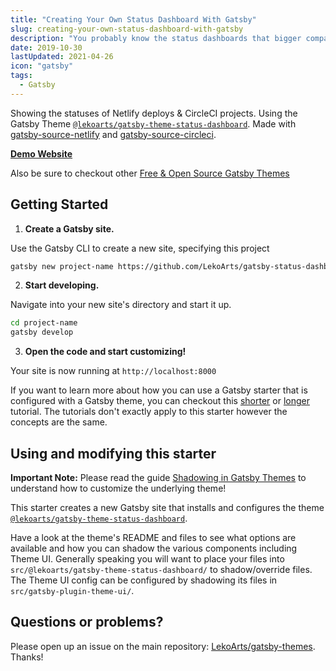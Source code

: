 ```yaml
---
title: "Creating Your Own Status Dashboard With Gatsby"
slug: creating-your-own-status-dashboard-with-gatsby
description: "You probably know the status dashboards that bigger companies have, right? Well, you can build your own for your Netlify deployments & CircleCI runs with gatsby-theme-status-dashboard!"
date: 2019-10-30
lastUpdated: 2021-04-26
icon: "gatsby"
tags:
  - Gatsby
---
```


Showing the statuses of Netlify deploys & CircleCI projects. Using the Gatsby Theme [`@lekoarts/gatsby-theme-status-dashboard`](https://github.com/LekoArts/gatsby-themes/tree/main/themes/gatsby-theme-status-dashboard). Made with [gatsby-source-netlify](https://github.com/LekoArts/gatsby-source-netlify) and [gatsby-source-circleci](https://github.com/LekoArts/gatsby-source-circleci).

[**Demo Website**](https://status.lekoarts.de)

Also be sure to checkout other [Free & Open Source Gatsby Themes](https://themes.lekoarts.de)

## Getting Started

1. **Create a Gatsby site.**

Use the Gatsby CLI to create a new site, specifying this project

```sh
gatsby new project-name https://github.com/LekoArts/gatsby-status-dashboard
```

2. **Start developing.**

Navigate into your new site's directory and start it up.

```sh
cd project-name
gatsby develop
```

3. **Open the code and start customizing!**

Your site is now running at `http://localhost:8000`

If you want to learn more about how you can use a Gatsby starter that is configured with a Gatsby theme, you can checkout this [shorter](https://www.gatsbyjs.org/docs/themes/using-a-gatsby-theme/) or [longer](https://www.gatsbyjs.org/tutorial/using-a-theme/) tutorial. The tutorials don't exactly apply to this starter however the concepts are the same.

## Using and modifying this starter

**Important Note:** Please read the guide [Shadowing in Gatsby Themes](https://www.gatsbyjs.org/docs/themes/shadowing/) to understand how to customize the underlying theme!

This starter creates a new Gatsby site that installs and configures the theme [`@lekoarts/gatsby-theme-status-dashboard`](https://github.com/LekoArts/gatsby-themes/tree/main/themes/gatsby-theme-status-dashboard).

Have a look at the theme's README and files to see what options are available and how you can shadow the various components including Theme UI. Generally speaking you will want to place your files into `src/@lekoarts/gatsby-theme-status-dashboard/` to shadow/override files. The Theme UI config can be configured by shadowing its files in `src/gatsby-plugin-theme-ui/`.

## Questions or problems?

Please open up an issue on the main repository: [LekoArts/gatsby-themes](https://github.com/LekoArts/gatsby-themes). Thanks!
